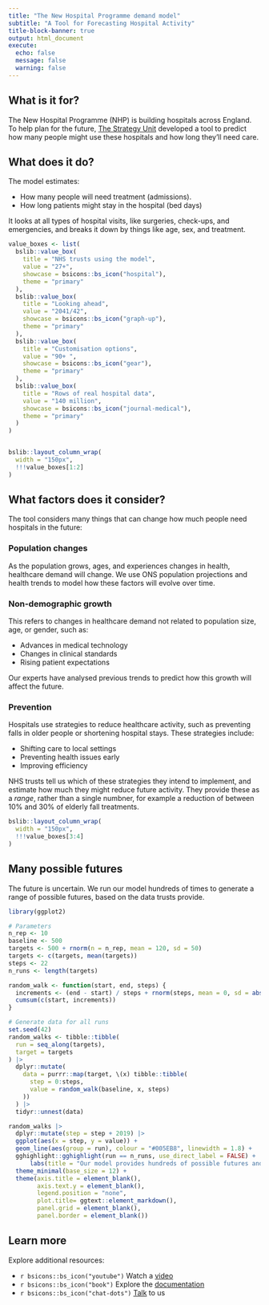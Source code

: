 ```yaml
---
title: "The New Hospital Programme demand model"
subtitle: "A Tool for Forecasting Hospital Activity"
title-block-banner: true
output: html_document
execute:
  echo: false
  message: false
  warning: false
---
```


## What is it for?

The New Hospital Programme (NHP) is building hospitals across England. To help plan for the future, [The Strategy Unit](https://www.strategyunitwm.nhs.uk/) developed a tool to predict how many people might use these hospitals and how long they’ll need care. 

## What does it do?

The model estimates:

- How many people will need treatment (admissions).
- How long patients might stay in the hospital (bed days)

It looks at all types of hospital visits, like surgeries, check-ups, and emergencies, and breaks it down by things like age, sex, and treatment.

```r
value_boxes <- list(
  bslib::value_box(
    title = "NHS trusts using the model",
    value = "27+",
    showcase = bsicons::bs_icon("hospital"),
    theme = "primary"
  ),
  bslib::value_box(
    title = "Looking ahead",
    value = "2041/42",
    showcase = bsicons::bs_icon("graph-up"),
    theme = "primary"
  ),
  bslib::value_box(
    title = "Customisation options",
    value = "90+ ",
    showcase = bsicons::bs_icon("gear"),
    theme = "primary"
  ),
  bslib::value_box(
    title = "Rows of real hospital data",
    value = "140 million",
    showcase = bsicons::bs_icon("journal-medical"),
    theme = "primary"
  )
)


bslib::layout_column_wrap(
  width = "150px",
  !!!value_boxes[1:2]
)

```

## What factors does it consider?

The tool considers many things that can change how much people need hospitals in the future:

### Population changes

As the population grows, ages, and experiences changes in health, healthcare demand will change. We use ONS population projections and health trends to model how these factors will evolve over time.

### Non-demographic growth

This refers to changes in healthcare demand not related to population size, age, or gender, such as:

- Advances in medical technology
- Changes in clinical standards
- Rising patient expectations

Our experts have analysed previous trends to predict how this growth will affect the future.

### Prevention 

Hospitals use strategies to reduce healthcare activity, such as preventing falls in older people or shortening hospital stays. These strategies include:

- Shifting care to local settings
- Preventing health issues early
- Improving efficiency

NHS trusts tell us which of these strategies they intend to implement, and estimate how much they might reduce future activity. They provide these as a _range_, rather than a single numbner, for example a reduction of between 10% and 30% of elderly fall treatments.

```r
bslib::layout_column_wrap(
  width = "150px",
  !!!value_boxes[3:4]
)
```


## Many possible futures

The future is uncertain. We run our model hundreds of times to generate a range of possible futures, based on the data trusts provide. 

```r
library(ggplot2)

# Parameters
n_rep <- 10
baseline <- 500
targets <- 500 + rnorm(n = n_rep, mean = 120, sd = 50)
targets <- c(targets, mean(targets))
steps <- 22               
n_runs <- length(targets) 

random_walk <- function(start, end, steps) {
  increments <- (end - start) / steps + rnorm(steps, mean = 0, sd = abs(end - start) / (2 * steps))
  cumsum(c(start, increments)) 
}

# Generate data for all runs
set.seed(42) 
random_walks <- tibble::tibble(
  run = seq_along(targets),
  target = targets
) |>
  dplyr::mutate(
    data = purrr::map(target, \(x) tibble::tibble(
      step = 0:steps,
      value = random_walk(baseline, x, steps)
    ))
  ) |>
  tidyr::unnest(data) 

random_walks |>
  dplyr::mutate(step = step + 2019) |>
  ggplot(aes(x = step, y = value)) + 
  geom_line(aes(group = run), colour = "#005EB8", linewidth = 1.8) + 
  gghighlight::gghighlight(run == n_runs, use_direct_label = FALSE) + 
      labs(title = "Our model provides hundreds of possible futures and the <span style=\'color:#005EB8'>**average forecast**</span>.") +
  theme_minimal(base_size = 12) +
  theme(axis.title = element_blank(),
        axis.text.y = element_blank(),
        legend.position = "none",
        plot.title= ggtext::element_markdown(),
        panel.grid = element_blank(),
        panel.border = element_blank()) 
```

::: {.callout-note}
## Learn more 

Explore additional resources:

- `r bsicons::bs_icon("youtube")` Watch a [video](https://www.youtube.com/watch?v=vXBxDOa6tfw)
- `r bsicons::bs_icon("book")` Explore the [documentation](https://connect.strategyunitwm.nhs.uk/nhp/project_information)
- `r bsicons::bs_icon("chat-dots")` [Talk]() to us
:::
